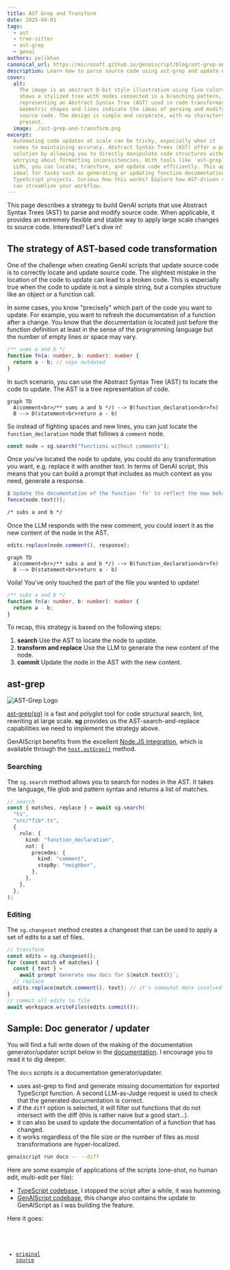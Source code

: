 ```yaml
---
title: AST Grep and Transform
date: 2025-04-01
tags:
  - ast
  - tree-sitter
  - ast-grep
  - genai
authors: pelikhan
canonical_url: https://microsoft.github.io/genaiscript/blog/ast-grep-and-transform
description: Learn how to parse source code using ast-grep and update nodes in the tree.
cover:
  alt:
    The image is an abstract 8-bit style illustration using five colors. It
    shows a stylized tree with nodes connected in a branching pattern,
    representing an Abstract Syntax Tree (AST) used in code transformation.
    Geometric shapes and lines indicate the ideas of parsing and modifying
    source code. The design is simple and corporate, with no characters or text
    present.
  image: ./ast-grep-and-transform.png
excerpt:
  Automating code updates at scale can be tricky, especially when it
  comes to maintaining accuracy. Abstract Syntax Trees (AST) offer a powerful
  solution by allowing you to directly manipulate code structures without
  worrying about formatting inconsistencies. With tools like `ast-grep` and
  LLMs, you can locate, transform, and update code efficiently. This approach is
  ideal for tasks such as generating or updating function documentation in
  TypeScript projects. Curious how this works? Explore how AST-driven strategies
  can streamline your workflow.
---
```



<BlogNarration />

This page describes a strategy to build GenAI scripts that use Abstract Syntax Trees (AST) to parse
and modify source code. When applicable, it provides an extremely flexible and stable way to
apply large scale changes to source code. Interested? Let's dive in!

## The strategy of AST-based code transformation

One of the challenge when creating GenAI scripts that update source code is to correctly locate and update source code.
The slightest mistake in the location of the code to update can lead to a broken code. This is especially true when
the code to update is not a simple string, but a complex structure like an object or a function call.

In some cases, you know "precisely" which part of the code you want
to update. For example, you want to refresh the documentation of a function after a change. You know
that the documentation is located just before the function definition at least in the sense of the programming language
but the number of empty lines or space may vary.

```ts title="math.ts"
/** sums a and b */
function fn(a: number, b: number): number {
  return a - b; // oops outdated
}
```

In such scenario, you can use the Abstract Syntax Tree (AST) to locate the code to update. The AST is a tree representation of
code.

```mermaid
graph TD
  A(comment<br>/** sums a and b */) --> B(function_declaration<br>fn)
  B --> D(statement<br>return a - b)
```

So instead of fighting spaces and new lines, you can just locate the `function_declaration` node that follows
a `comment` node.

```ts title="docs.genai.mts" wrap
const node = sg.search("functions without comments");
```

Once you've located the node to update, you could do any transformation you want, e.g. replace it with another text.
In terms of GenAI script, this means that you can build a prompt that includes as much context as you need, generate a response.

```ts title="docs.genai.mts" wrap
$`Update the documentation of the function 'fn' to reflect the new behavior of the function.`;
fence(node.text());
```

```txt
/* subs a and b */
```

Once the LLM responds with the new comment, you could insert it as the new content of the node in the AST.

```ts title="docs.genai.mts"
edits.replace(node.comment(), response);
```

```mermaid
graph TD
  A(comment<br>/** subs a and b */) --> B(function_declaration<br>fn)
  B --> D(statement<br>return a - b)
```

Voila! You've only touched the part of the file you wanted to update!

```ts title="math.ts"
/** subs a and b */
function fn(a: number, b: number): number {
  return a - b;
}
```

To recap, this strategy is based on the following steps:

1. **search** Use the AST to locate the node to update.
2. **transform and replace** Use the LLM to generate the new content of the node.
3. **commit** Update the node in the AST with the new content.

## ast-grep

![AST-Grep Logo](https://ast-grep.github.io/logo.svg)

[ast-grep(sg)](https://ast-grep.github.io/) is a fast and polyglot tool for code structural search,
lint, rewriting at large scale. **sg** provides us the AST-search-and-replace capabilities we need to
implement the strategy above.

GenAIScript benefits from the excellent [Node.JS integration](https://ast-grep.github.io/reference/api.html#napi),
which is available through the [`host.astGrep()`](https://microsoft.github.io/genaiscript/reference/scripts/ast-grep) method.

### Searching

The `sg.search` method allows you to search for nodes in the AST. It takes the language, file glob
and pattern syntax and returns a list of matches.

```ts title="docs.genai.mts" wrap
// search
const { matches, replace } = await sg.search(
  "ts",
  "src/*fib*.ts",
  {
    rule: {
      kind: "function_declaration",
      not: {
        precedes: {
          kind: "comment",
          stopBy: "neighbor",
        },
      },
    },
  },
);
```

### Editing

The `sg.changeset` method creates a changeset that can be used to apply a set of edits to a set of files.

```ts
// transform
const edits = sg.changeset();
for (const match of matches) {
  const { text } =
    await prompt`Generate new docs for ${match.text()}`;
  // replace
  edits.replace(match.comment(), text); // it's somewhat more involved
}
// commit all edits to file
await workspace.writeFiles(edits.commit());
```

## Sample: Doc generator / updater <a id="sample" href=""></a>

You will find a full write down of the making of the documentation generator/updater script below
in the [documentation](/genaiscript/reference/scripts/ast-grep). I encourage you to read it to dig deeper.

The `docs` scripts is a documentation generator/updater.

- uses ast-grep to find and generate missing documentation for exported TypeScript function. A second LLM-as-Judge
  request is used to check that the generated documentation is correct.
- if the `diff` option is selected, it will filter out functions that do not intersect with the
  diff (this is rather naive but a good start...).
- it can also be used to update the documentation of a function that has changed.
- it works regardless of the file size or the number of files as most transformations are hyper-localized.

```sh title="generate and refresh my docs plz"
genaiscript run docs -- --diff
```

Here are some example of applications of the scripts (one-shot, no human edit, multi-edit per file):

- [TypeScript codebase](https://github.com/pelikhan/TypeScript/pull/1), I stopped the script after a while, it was humming.
- [GenAIScript codebase](https://github.com/microsoft/genaiscript/pull/1376/files), this change also contains the update to GenAIScript as I was building the feature.

Here it goes:

<Code code={code} lang="ts" wrap title="docs.genai.mts" />

- [original source](https://github.com/microsoft/genaiscript/blob/main/genaisrc/docs.genai.mts)
